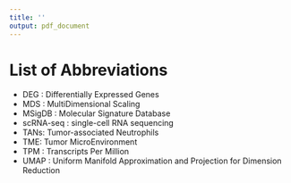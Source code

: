 ```yaml
---
title: ''
output: pdf_document
---
```


# List of Abbreviations {.unnumbered}

- DEG : Differentially Expressed Genes
- MDS : MultiDimensional Scaling
- MSigDB : Molecular Signature Database
- scRNA-seq : single-cell RNA sequencing
- TANs: Tumor-associated Neutrophils
- TME: Tumor MicroEnvironment
- TPM : Transcripts Per Million
- UMAP : Uniform Manifold Approximation and Projection for Dimension Reduction
